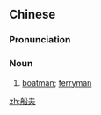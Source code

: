 ==Chinese==
{{zh-forms}}

===Pronunciation===
{{zh-pron
|m=chuánfū
|cat=n
}}

===Noun===
{{zh-noun}}

# [[boatman]]; [[ferryman]]

[[zh:船夫]]